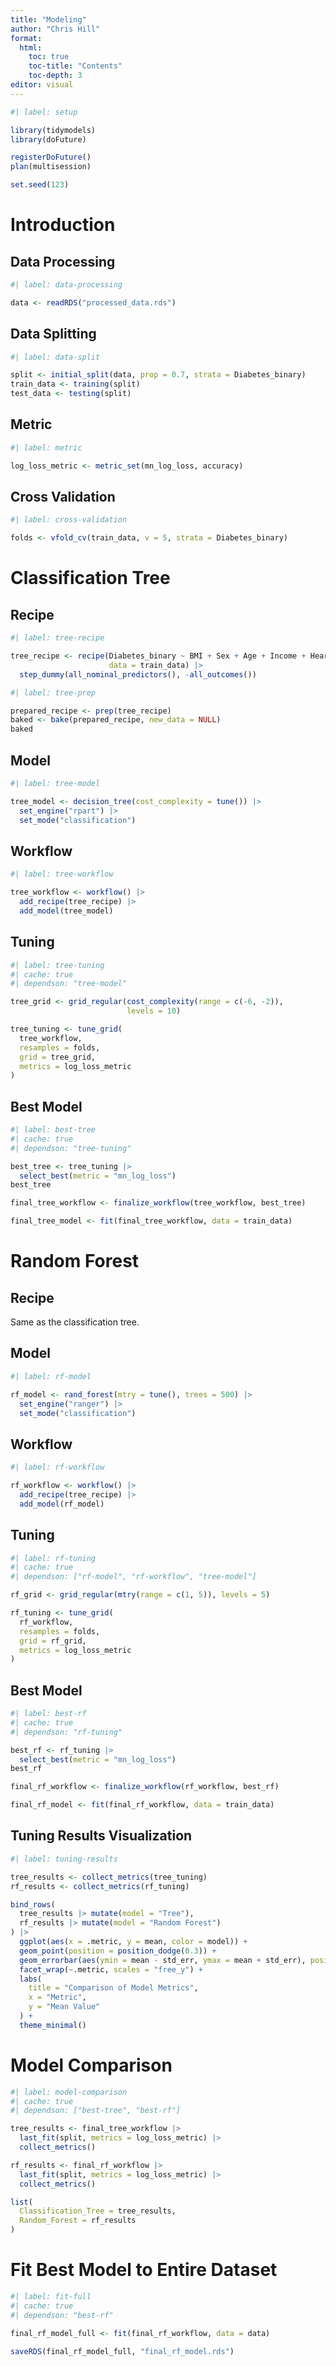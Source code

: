 ```yaml
---
title: "Modeling"
author: "Chris Hill"
format: 
  html:
    toc: true
    toc-title: "Contents"
    toc-depth: 3
editor: visual
---
```


```r
#| label: setup

library(tidymodels)
library(doFuture)

registerDoFuture()
plan(multisession)

set.seed(123)
```

# Introduction



## Data Processing

```r
#| label: data-processing

data <- readRDS("processed_data.rds")
```

## Data Splitting

```r
#| label: data-split

split <- initial_split(data, prop = 0.7, strata = Diabetes_binary)
train_data <- training(split)
test_data <- testing(split)
```

## Metric

```r
#| label: metric

log_loss_metric <- metric_set(mn_log_loss, accuracy)
```

## Cross Validation

```r
#| label: cross-validation

folds <- vfold_cv(train_data, v = 5, strata = Diabetes_binary)
```

# Classification Tree

## Recipe

```r
#| label: tree-recipe

tree_recipe <- recipe(Diabetes_binary ~ BMI + Sex + Age + Income + HeartDiseaseorAttack, 
                      data = train_data) |>
  step_dummy(all_nominal_predictors(), -all_outcomes())
```

```r
#| label: tree-prep

prepared_recipe <- prep(tree_recipe)
baked <- bake(prepared_recipe, new_data = NULL)
baked
```

## Model

```r
#| label: tree-model

tree_model <- decision_tree(cost_complexity = tune()) |>
  set_engine("rpart") |>
  set_mode("classification")
```

## Workflow

```r
#| label: tree-workflow

tree_workflow <- workflow() |>
  add_recipe(tree_recipe) |>
  add_model(tree_model)
```

## Tuning

```r
#| label: tree-tuning
#| cache: true
#| dependson: "tree-model"

tree_grid <- grid_regular(cost_complexity(range = c(-6, -2)), 
                          levels = 10)

tree_tuning <- tune_grid(
  tree_workflow,
  resamples = folds,
  grid = tree_grid,
  metrics = log_loss_metric
)
```

## Best Model

```r
#| label: best-tree
#| cache: true
#| dependson: "tree-tuning"

best_tree <- tree_tuning |>
  select_best(metric = "mn_log_loss")
best_tree

final_tree_workflow <- finalize_workflow(tree_workflow, best_tree)

final_tree_model <- fit(final_tree_workflow, data = train_data)
```

# Random Forest

## Recipe

Same as the classification tree.

## Model

```r
#| label: rf-model

rf_model <- rand_forest(mtry = tune(), trees = 500) |>
  set_engine("ranger") |>
  set_mode("classification")
```

## Workflow

```r
#| label: rf-workflow

rf_workflow <- workflow() |>
  add_recipe(tree_recipe) |>
  add_model(rf_model)
```

## Tuning

```r
#| label: rf-tuning
#| cache: true
#| dependson: ["rf-model", "rf-workflow", "tree-model"]

rf_grid <- grid_regular(mtry(range = c(1, 5)), levels = 5)

rf_tuning <- tune_grid(
  rf_workflow,
  resamples = folds,
  grid = rf_grid,
  metrics = log_loss_metric
)
```

## Best Model

```r
#| label: best-rf
#| cache: true
#| dependson: "rf-tuning"

best_rf <- rf_tuning |>
  select_best(metric = "mn_log_loss")
best_rf

final_rf_workflow <- finalize_workflow(rf_workflow, best_rf)

final_rf_model <- fit(final_rf_workflow, data = train_data)
```

## Tuning Results Visualization

```r
#| label: tuning-results

tree_results <- collect_metrics(tree_tuning)
rf_results <- collect_metrics(rf_tuning)

bind_rows(
  tree_results |> mutate(model = "Tree"),
  rf_results |> mutate(model = "Random Forest")
) |> 
  ggplot(aes(x = .metric, y = mean, color = model)) +
  geom_point(position = position_dodge(0.3)) +
  geom_errorbar(aes(ymin = mean - std_err, ymax = mean + std_err), position = position_dodge(0.3)) +
  facet_wrap(~.metric, scales = "free_y") +
  labs(
    title = "Comparison of Model Metrics",
    x = "Metric",
    y = "Mean Value"
  ) +
  theme_minimal()
```

# Model Comparison

```r
#| label: model-comparison
#| cache: true
#| dependson: ["best-tree", "best-rf"]

tree_results <- final_tree_workflow |>
  last_fit(split, metrics = log_loss_metric) |>
  collect_metrics()

rf_results <- final_rf_workflow |>
  last_fit(split, metrics = log_loss_metric) |>
  collect_metrics()

list(
  Classification_Tree = tree_results,
  Random_Forest = rf_results
)
```

# Fit Best Model to Entire Dataset

```r
#| label: fit-full
#| cache: true
#| dependson: "best-rf"

final_rf_model_full <- fit(final_rf_workflow, data = data)

saveRDS(final_rf_model_full, "final_rf_model.rds")
```

